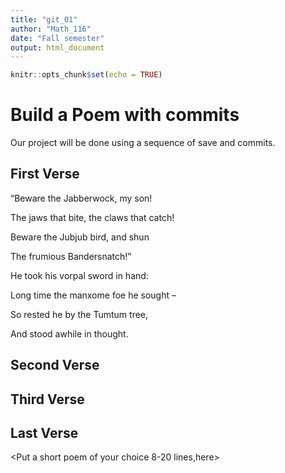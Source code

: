 ---
title: "git_01"
author: "Math_116"
date: "Fall semester"
output: html_document
---

```{r setup, include=FALSE}
knitr::opts_chunk$set(echo = TRUE)
```
# Build a Poem with commits
Our project will be done using a sequence of save and commits.

## First Verse 
<Put the first two verses of Jabberwocky by Lewis Carrol in this section>
"Beware the Jabberwock, my son!    
  
The jaws that bite, the claws that catch!  

 Beware the Jubjub bird, and shun  
 
The frumious Bandersnatch!"  

He took his vorpal sword in hand:  

Long time the manxome foe he sought --  
  
So rested he by the Tumtum tree,  

And stood awhile in thought.



## Second Verse
<Put the first two verses of The Road Not Taken by Robert Frost here>

## Third Verse
<Put the first two verses of The Walrus and the Carpenter here>

## Last Verse
<Put a short poem of your choice 8-20 lines,here>
